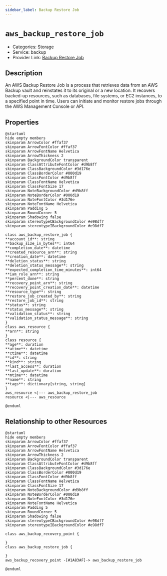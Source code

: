 ```yaml
---
sidebar_label: Backup Restore Job
---
```


# `aws_backup_restore_job`

- Categories: Storage
- Service: backup
- Provider Link: [Backup Restore Job](https://docs.aws.amazon.com/aws-backup/latest/devguide/restoring-a-backup.html)

## Description

An AWS Backup Restore Job is a process that retrieves data from an AWS Backup vault and reinstates it to its original or a new location. It recovers backed-up resources, such as databases, file systems, or EC2 instances, to a specified point in time. Users can initiate and monitor restore jobs through the AWS Management Console or API.

## Properties

<ZoomPanPinch>

```kroki imgType="plantuml" imgAlt="Diagram of Backup Restore Job data model"
@startuml
hide empty members
skinparam ArrowColor #ffaf37
skinparam ArrowFontColor #ffaf37
skinparam ArrowFontName Helvetica
skinparam ArrowThickness 2
skinparam BackgroundColor transparent
skinparam ClassAttributeFontColor #d9b8ff
skinparam ClassBackgroundColor #3d176e
skinparam ClassBorderColor #000d19
skinparam ClassFontColor #d9b8ff
skinparam ClassFontName Helvetica
skinparam ClassFontSize 17
skinparam NoteBackgroundColor #d9b8ff
skinparam NoteBorderColor #000d19
skinparam NoteFontColor #3d176e
skinparam NoteFontName Helvetica
skinparam Padding 5
skinparam RoundCorner 5
skinparam Shadowing false
skinparam stereotypeCBackgroundColor #e98df7
skinparam stereotypeIBackgroundColor #e98df7

class aws_backup_restore_job {
**account_id**: string
**backup_size_in_bytes**: int64
**completion_date**: datetime
**created_resource_arn**: string
**creation_date**: datetime
**deletion_status**: string
**deletion_status_message**: string
**expected_completion_time_minutes**: int64
**iam_role_arn**: string
**percent_done**: string
**recovery_point_arn**: string
**recovery_point_creation_date**: datetime
**resource_type**: string
**restore_job_created_by**: string
**restore_job_id**: string
**status**: string
**status_message**: string
**validation_status**: string
**validation_status_message**: string
}
class aws_resource {
**arn**: string
}
class resource {
**age**: duration
**atime**: datetime
**ctime**: datetime
**id**: string
**kind**: string
**last_access**: duration
**last_update**: duration
**mtime**: datetime
**name**: string
**tags**: dictionary[string, string]
}
aws_resource <|--- aws_backup_restore_job
resource <|--- aws_resource

@enduml
```

</ZoomPanPinch>

## Relationship to other Resources

<ZoomPanPinch>

```kroki imgType="plantuml" imgAlt="Diagram of Backup Restore Job resource relationships"
@startuml
hide empty members
skinparam ArrowColor #ffaf37
skinparam ArrowFontColor #ffaf37
skinparam ArrowFontName Helvetica
skinparam ArrowThickness 2
skinparam BackgroundColor transparent
skinparam ClassAttributeFontColor #d9b8ff
skinparam ClassBackgroundColor #3d176e
skinparam ClassBorderColor #000d19
skinparam ClassFontColor #d9b8ff
skinparam ClassFontName Helvetica
skinparam ClassFontSize 17
skinparam NoteBackgroundColor #d9b8ff
skinparam NoteBorderColor #000d19
skinparam NoteFontColor #3d176e
skinparam NoteFontName Helvetica
skinparam Padding 5
skinparam RoundCorner 5
skinparam Shadowing false
skinparam stereotypeCBackgroundColor #e98df7
skinparam stereotypeIBackgroundColor #e98df7

class aws_backup_recovery_point {

}
class aws_backup_restore_job {

}
aws_backup_recovery_point -[#1A83AF]-> aws_backup_restore_job

@enduml
```

</ZoomPanPinch>

